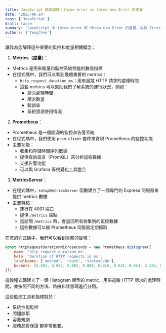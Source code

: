 ```yaml
---
title: JavaScript 錯誤處理：throw error vs throw new Error 的差異
date: '2025-06-14'
tags: ['JavaScript']  
draft: false
summary: 'JavaScript 中 throw error 和 throw new Error 的差異，以及 Error 物件的重要屬性'
authors: ['YongChen']
---
```

讓我為您解釋這些重要的監控和度量相關概念：

1. **Metrics（度量）**：
- Metrics 是用來衡量和監控系統性能的數值指標
- 在程式碼中，我們可以看到幾個重要的 metrics：
  - `http_request_duration_ms`：用來追蹤 HTTP 請求的處理時間
  - 這些 metrics 可以幫助我們了解系統的運行狀況，例如：
    - 請求處理時間
    - 請求數量
    - 錯誤率
    - 系統資源使用情況

2. **Prometheus**：
- Prometheus 是一個開源的監控和告警系統
- 在程式碼中，我們使用 `prom-client` 套件來實現 Prometheus 的監控功能
- 主要功能：
  - 收集和存儲時間序列數據
  - 提供查詢語言（PromQL）來分析這些數據
  - 支援告警功能
  - 可以與 Grafana 等視覺化工具整合

3. **MetricsServer**：
- 在程式碼中，`setupMetricsServer` 函數建立了一個專門的 Express 伺服器來提供 metrics 數據
- 主要特點：
  - 運行在 4001 端口
  - 提供 `/metrics` 端點
  - 當訪問 `/metrics` 時，會返回所有收集到的監控數據
  - 這些數據可以被 Prometheus 伺服器定期抓取

在您的程式碼中，我們可以看到具體的實現：
```javascript
const httpRequestDurationMicroseconds = new Prometheus.Histogram({
    name: 'http_request_duration_ms',
    help: 'Duration of HTTP requests in ms',
    labelNames: ['method', 'route', 'statusCode'],
    buckets: [0.001, 0.002, 0.004, 0.008, 0.016, 0.032, 0.064, 0.128, 0.256, 0.512, 1.024, 2.048],
});
```
這段程式碼建立了一個 Histogram 類型的 metric，用來追蹤 HTTP 請求的處理時間，並按照不同的方法、路由和狀態碼進行分類。

這些監控工具和指標對於：
- 系統性能監控
- 問題診斷
- 容量規劃
- 服務品質保證
都非常重要。